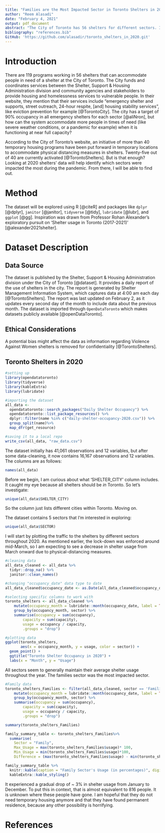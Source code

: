 ```yaml
---
title: "Families are the Most Impacted Sector in Toronto Shelters in 2020"
author: "Reem Alasadi"
date: "February 4, 2021"
output: pdf_document
abstract: "The City of Toronto has 56 shelters for different sectors. In this study, I want to see which sectors were impacted by COVID-19 the most during 2020. Through data visualization, I conclude that the family sector was the most impacted by the pandemic and lockdown."
bibliography: "references.bib"
GitHub: 'https://github.com/alasadir/toronto_shelters_in_2020.git'
---
```


# Introduction

There are 119 programs working in 56 shelters that can accommodate people in need of a shelter at the City of Toronto. The City funds and coordinates services between the Shelter, Support & Housing Administration division and community agencies and stakeholders to provide housing and homelessness services to vulnerable people. In their website, they mention that their services include "emergency shelter and supports, street outreach, 24-hour respite, [and] housing stability services", like eviction prevention for example [@TorontoCity]. The city has a target of 90% occupancy in all emergency shelters for each sector [@aliNron], but how can the system accommodate more people in times of need (like severe weather conditions, or a pandemic for example) when it is functioning at near full capacity?

According to the City of Toronto's website, an initiative of more than 40 temporary housing programs have been put forward in temporary locations to accommodate physical distancing measures in shelters. Twenty-five out of 40 are currently activated [@TorontoShelters]. But is that enough? Looking at 2020 shelters' data will help identify which sectors were impacted the most during the pandemic. From there, I will be able to find out.

# Method

The dataset will be explored using R [@citeR] and packages like `dplyr` [@dplyr], `janitor` [@janitor], `tidyverse` [@tidy], `lubridate` [@lubr], and `ggplot` [@gg]. Inspiration was drawn from Professor Rohan Alexander's exploratory pursuit on 'Shelter usage in Toronto (2017-2021)' [@alexander2021shelter].

# Dataset Description

## Data Source

The dataset is published by the Shelter, Support & Housing Administration division under the City of Toronto [@dataset]. It provides a daily report of the use of shelters in the city. The report is generated by Shelter Management Information System, which captures data at 4:00 am each day [@TorontoShelters]. The report was last updated on February 2, as it updates every second day of the month to include data about the previous month. The dataset is imported through `OpenDataToronto` which makes datasets publicly available [@openDataToronto]. 

## Ethical Considerations

A potential bias might affect the data as information regarding Violence Against Women shelters is removed for confidentiality [@TorontoShelters].

## Toronto Shelters in 2020

```r
#setting up 
library(opendatatoronto)
library(tidyverse)
library(kableExtra)
library(lubridate)
```

```r
#importing the dataset
all_data <-
  opendatatoronto::search_packages("Daily Shelter Occupancy") %>%
  opendatatoronto::list_package_resources() %>%
  dplyr::filter(name %in% c("daily-shelter-occupancy-2020.csv")) %>%
  group_split(name)%>%
  map_dfr(get_resource)
```

```r
#saving it to a local repo
write_csv(all_data, "raw_data.csv")
```

The dataset initially has 41,061 observations and 12 variables, but after some data-cleaning, it now contains 16,167 observations and 12 variables. The columns are as follows:

```r
names(all_data)
```

Before we begin, I am curious about what 'SHELTER_CITY' column includes. It caught my eye because all shelters should be _in_ Toronto. So let's investigate:

```r
unique(all_data$SHELTER_CITY)
```

So the column just lists different cities within Toronto. Moving on.

The dataset contains 5 sectors that I'm interested in exploring:

```r
unique(all_data$SECTOR)
```

I will start by plotting the traffic to the shelters by different sectors throughout 2020. As mentioned earlier, the lock-down was enforced around mid-March, so I am expecting to see a decrease in shelter usage from March onward due to physical-distancing measures. 

```r
#cleaning data
all_data_cleaned <- all_data %>%
  tidyr::drop_na() %>%
  janitor::clean_names()
```

```r
#changing "occupancy_date" data type to date
all_data_cleaned$occupancy_date <- as.Date(all_data_cleaned$occupancy_date)
```

```r
#selecting specific columns to work with
toronto_shelters <- all_data_cleaned %>%
	mutate(occupancy_month = lubridate::month(occupancy_date, label = TRUE)) %>% 
	group_by(occupancy_month, sector) %>%
	summarise(occupancy = sum(occupancy),
		capacity = sum(capacity),
        usage = occupancy / capacity,
        .groups = "drop")
```

```r
#plotting data
ggplot(toronto_shelters,
       aes(x = occupancy_month, y = usage, color = sector)) +
  geom_point() +
  ggtitle("Toronto Shelter Occupancy in 2020") +
  labs(x = "Month", y = "Usage")
```
All sectors seem to generally maintain their average shelter usage throughout the year. The families sector was the most impacted sector.

```r
#Family data
toronto_shelters_Families <- filter(all_data_cleaned, sector == 'Families') %>%
	mutate(occupancy_month = lubridate::month(occupancy_date, label = TRUE, abbr = FALSE)) %>% 
	group_by(occupancy_month, sector) %>%
	summarise(occupancy = sum(occupancy),
		capacity = sum(capacity),
        usage = occupancy / capacity,
        .groups = "drop")
```

```r
summary(toronto_shelters_Families)
```
```r
family_summary_table <- toronto_shelters_Families%>%
  summarise(
    Sector = "Family",
    Max_Usage = max(toronto_shelters_Families$usage)* 100,
    Min_Usage = min(toronto_shelters_Families$usage)*100,
    Difference = (max(toronto_shelters_Families$usage) - min(toronto_shelters_Families$usage))* 100)
```

\pagebreak

```r
family_summary_table %>%
  knitr::kable(caption = "Family Sector's Usage (in percentages)", digits = 2) %>%
  kableExtra::kable_styling()
```

It experienced a gradual drop of ~ 3% in shelter usage from January to December. To put this in context, that is almost equivalent to 816 people. It is unknown where these people have gone. I am hopeful that they do not need temporary housing anymore and that they have found permanent residence, because any other possibility is horrifying.

\pagebreak

# References
